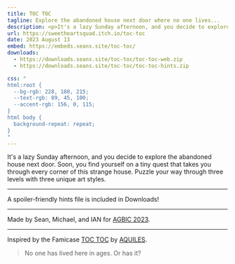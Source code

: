 ```yaml
---
title: TOC TOC
tagline: Explore the abandoned house next door where no one lives...
description: <p>It's a lazy Sunday afternoon, and you decide to explore the abandoned house next door. Soon, you find yourself on a tiny quest that takes you through every corner of this strange house. Puzzle your way through three levels with three unique art styles.</p><p>Inspired by the Famicase <a href='https://famicase.com/23/softs/122.html'>TOC TOC</a> by <a href='https://withkoji.com/@AQUILES'>AQUILES</a>.</p>
url: https://sweetheartsquad.itch.io/toc-toc
date: 2023 August 13
embed: https://embeds.seans.site/toc-toc/
downloads:
  - https://downloads.seans.site/toc-toc/toc-toc-web.zip
  - https://downloads.seans.site/toc-toc/toc-toc-hints.zip

css: "
html:root {
  --bg-rgb: 228, 180, 215;
  --text-rgb: 89, 45, 100;
  --accent-rgb: 156, 0, 115;
}
html body {
  background-repeat: repeat;
}
"
---
```


It's a lazy Sunday afternoon, and you decide to explore the abandoned house next door. Soon, you find yourself on a tiny quest that takes you through every corner of this strange house. Puzzle your way through three levels with three unique art styles.

---

A spoiler-friendly hints file is included in Downloads!

---

Made by Sean, Michael, and IAN for [AGBIC 2023](https://itch.io/jam/a-game-by-its-cover-2023).

---

Inspired by the Famicase [TOC TOC](https://famicase.com/23/softs/122.html) by [AQUILES](https://withkoji.com/@AQUILES).

> No one has lived here in ages. Or has it?
